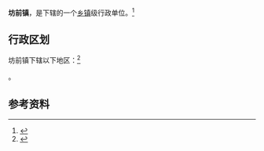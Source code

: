 {{中国乡级行政区|37/13/27/103/000}}

'''坊前镇'''，是{{PRC admin/fullname|37/13/27/103/000|3}}下辖的一个[[乡镇|乡镇]]级行政单位。<ref>{{PRC admin/ref sgc|{{PRC admin/parent|37/13/27/103/000}}}}</ref>

== 行政区划 ==

坊前镇下辖以下地区：<ref>{{PRC admin/ref sgc|37/13/27/103/000}}</ref>

{{PRC admin/children|37/13/27/103/000}}。

== 参考资料 ==

{{reflist}}

{{行政区划小作品}}
{{PRC admin/navcat|37/13/27/103/000}}
